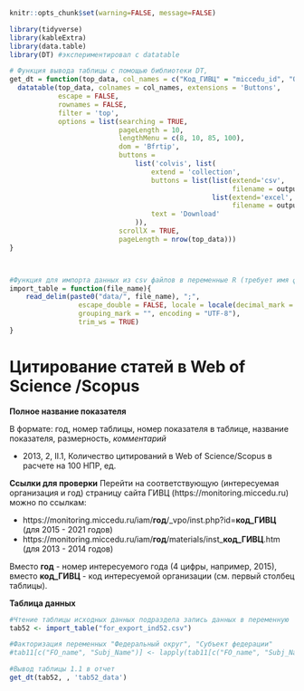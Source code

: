 
```r
knitr::opts_chunk$set(warning=FALSE, message=FALSE)
```


```r
library(tidyverse)
library(kableExtra)
library(data.table)
library(DT) #экспериментировал с datatable
```

```r
# Функция вывода таблицы с помощью библиотеки DT, 
get_dt = function(top_data, col_names = c("Код_ГИВЦ" = "miccedu_id", "Организация" = "clear_name", "2013" = "ind_2013_value", "2014" = "ind_2014_value", "2015" = "ind_2015_value", "2016" = "ind_2016_value", "2017" = "ind_2017_value", "2018" = "ind_2018_value", "2019" = "ind_2019_value", "2020" = "ind_2020_value", "2021" =  "ind_2021_value"), output_file_name) {
  datatable(top_data, colnames = col_names, extensions = 'Buttons',
            escape = FALSE,
            rownames = FALSE,
            filter = 'top',
            options = list(searching = TRUE,
                           pageLength = 10,
                           lengthMenu = c(8, 10, 85, 100),
                           dom = 'Bfrtip',
                           buttons = 
                               list('colvis', list(
                                   extend = 'collection',
                                   buttons = list(list(extend='csv',
                                                       filename = output_file_name),
                                                  list(extend='excel',
                                                       filename = output_file_name)),
                                   text = 'Download'
                               )),
                           scrollX = TRUE,
                           pageLength = nrow(top_data))) 
}



#Функция для импорта данных из csv файлов в переменные R (требует имя файла в кавычках и берет из каталока data рабочей директории проекта)
import_table = function(file_name){
    read_delim(paste0("data/", file_name), ";", 
                 escape_double = FALSE, locale = locale(decimal_mark = ",", 
                 grouping_mark = "", encoding = "UTF-8"), 
                 trim_ws = TRUE)
}
```



# Цитирование статей в Web of Science /Scopus {#ind52_info}

**Полное название показателя**

В формате: год, номер таблицы, номер показателя в таблице, название показателя, размерность, *комментарий*

*	2013,	2,	II.1,	Количество цитирований в Web of Science/Scopus в расчете на 100 НПР,	ед.

**Ссылки для проверки**
Перейти на соответствующую (интересуемая организация и год) страницу сайта ГИВЦ (https://monitoring.miccedu.ru) можно по ссылкам:

* https://monitoring.miccedu.ru/iam/**год**/_vpo/inst.php?id=**код_ГИВЦ** (для 2015 - 2021 годов)
* https://monitoring.miccedu.ru/iam/**год**/materials/inst_**код_ГИВЦ**.htm (для 2013 - 2014 годов)

Вместо **год** - номер интересуемого года (4 цифры, например, 2015), вместо **код_ГИВЦ** - код интересуемой организации (см. первый столбец таблицы).



**Таблица данных**

```r
#Чтение таблицы исходных данных подраздела запись данных в переменную
tab52 <- import_table("for_export_ind52.csv")

#Факторизация переменных "Федеральный округ", "Субъект федерации"
#tab11[c("FO_name", "Subj_Name")] <- lapply(tab11[c("FO_name", "Subj_Name")] , factor)

```




```r
#Вывод таблицы 1.1 в отчет
get_dt(tab52, , 'tab52_data')
```




